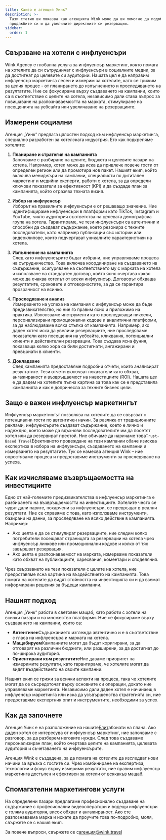 ```yaml
---
title: Какво е агенция Уинк?
description: >-
  Тази статия ви показва как агенцията Wink може да ви помогне да подобрите
  продажбите си и да увеличите директните си резервации.
sidebar:
  order: 1
---
```


## Свързване на хотели с инфлуенсъри

Wink Agency е глобална услуга за инфлуенсър маркетинг, която помага на хотелите да си сътрудничат с инфлуенсъри в социалните медии, за да достигнат до целевите си аудитории. Нашата цел е да направим инфлуенсър маркетинга лесен и измерим за хотелите, като се грижим за целия процес - от планирането до изпълнението и проследяването на резултатите. Ние се фокусираме върху създаването на кампании, които са в съответствие с целите на хотела, независимо дали става въпрос за повишаване на разпознаваемостта на марката, стимулиране на посещенията на уебсайта или увеличаване на резервациите.

## Измерени социални

Агенция „Уинк“ предлага цялостен подход към инфлуенсър маркетинга, специално разработен за хотелската индустрия. Ето как подкрепяме хотелите:

1. **Планиране и стратегия на кампанията**\
   Започваме с разбиране на целите, бюджета и целевите пазари на хотела. Например, хотел може да иска да привлече повече гости от определен регион или да промотира нов пакет. Нашият екип, който включва мениджъри на кампании, специалисти по дигитален маркетинг и медийни експерти, работи с хотела, за да определи ключови показатели за ефективност (KPI) и да създаде план за кампанията, който отразява тяхната визия.

2. **Избор на инфлуенсър**\
   Изборът на правилните инфлуенсъри е от решаващо значение. Ние идентифицираме инфлуенсъри в платформи като TikTok, Instagram и YouTube, чиято аудитория съответства на целевата демографска група на хотела. Гарантираме, че тези инфлуенсъри са автентични и способни да създават съдържание, което резонира с техните последователи, като например публикации със истории или видеоклипове, които подчертават уникалните характеристики на хотела.

3. **Изпълнение на кампанията**\
   След като инфлуенсърите бъдат избрани, ние управляваме процеса на сътрудничество. Това включва координиране на създаването на съдържание, осигуряване на съответствието му с марката на хотела и използване на стандартен договор, който ясно очертава какво може да очаква хотелът от всеки инфлуенсър. Договорът обхваща резултатите, сроковете и отговорностите, за да се гарантира прозрачност на всичко.

4. **Проследяване и анализ**\
   Измерването на успеха на кампания с инфлуенсър може да бъде предизвикателство, но ние го правим ясно и приложимо на практика. Използваме инструменти като проследяващи пиксели, персонализирани промоционални кодове и аналитични платформи, за да наблюдаваме всяка стъпка от кампанията. Например, ако даден хотел иска да увеличи резервациите, ние проследяваме показатели като посещения на уебсайта, кликвания, потенциални клиенти и действителни резервации. Това създава ясна фуния, показваща колко хора са били достигнати, ангажирани и превърнати в клиенти.

5. **Докладване**\
   След кампанията предоставяме подробни отчети, които анализират резултатите. Тези отчети включват показатели като обхват, ангажираност и възвръщаемост на инвестициите (ROI). Нашата цел е да дадем на хотелите пълна картина за това как се е представила кампанията и как е допринесла за техните бизнес цели.

## Защо е важен инфлуенсър маркетингът

Инфлуенсър маркетингът позволява на хотелите да се свързват с потенциални гости по автентичен начин. За разлика от традиционните реклами, инфлуенсърите създават съдържание, което е лично и надеждно, което може да вдъхнови последователите им да посетят хотел или да резервират престой. Ние обичаме да наричаме това`Trust-Based Travel`Ефективното провеждане на тези кампании обаче изисква експертиза в избора на инфлуенсъри, създаването на кампании и измерването на резултатите. Тук се намесва агенция Wink – ние опростяваме процеса и предоставяме инструменти за проследяване на успеха.

## Как изчисляваме възвръщаемостта на инвестициите

Едно от най-големите предизвикателства в инфлуенсър маркетинга е разбирането на възвръщаемостта на инвестициите. Хотелите често се чудят дали парите, похарчени за инфлуенсъри, се превръщат в реални резултати. Ние се справяме с това, като използваме инструменти, базирани на данни, за проследяване на всяко действие в кампанията. Например:

* Ако целта е да се стимулират резервациите, ние следим колко потребители посещават страницата за резервации на хотела чрез инфлуенсър линкове или промоционални кодове и колко от тях завършват резервация.
* Ако целта е разпознаваемост на марката, измерваме показатели като обхват на публикациите, харесвания, коментари и споделяния.

Чрез свързването на тези показатели с целите на хотела, ние предоставяме ясна картина на въздействието на кампанията. Това помага на хотелите да видят стойността на инвестицията си и да вземат информирани решения за бъдещи кампании.

## Нашият подход

Агенция „Уинк“ работи в световен мащаб, като работи с хотели на всички пазари и на множество платформи. Ние се фокусираме върху създаването на кампании, които са:

* **Автентичен**Съдържанието изглежда автентично и е в съответствие с гласа на инфлуенсъра и марката на хотела.
* **Мащабируем**Кампаниите могат да бъдат коригирани, за да отговарят на различни бюджети, или разширени, за да достигнат до по-широка аудитория.
* **Ориентирани към резултатите**Ние даваме приоритет на измеримите резултати, като гарантираме, че хотелите могат да видят въздействието на своите кампании.

Нашият екип се грижи за всички аспекти на процеса, така че хотелите могат да се съсредоточат върху основните си операции, докато ние управляваме маркетинга. Независимо дали даден хотел е начинаещ в инфлуенсър маркетинга или иска да усъвършенства стратегията си, ние предоставяме експертния опит и инструментите, необходими за успех.

## Как да започнете

Агенция Уинк е на разположение на нашите[Елит](/managed-social/what-is-managed-social/#subscription-tiers)абонати на плана.
Ако даден хотел се интересува от инфлуенсър маркетинг, ние започваме с разговор, за да разберем неговите нужди.
След това създаваме персонализиран план, който очертава целите на кампанията, целевата аудитория и съчетаването на инфлуенсърите.

Агенция Wink е създадена, за да помага на хотелите да изследват нови начини за връзка с гостите си. Чрез комбиниране на експертиза, технологии и фокус върху измерими резултати, ние правим инфлуенсър маркетинга достъпен и ефективен за хотели от всякакъв мащаб.

## Спомагателни маркетингови услуги

На определени пазари предлагаме професионално създаване на съдържание с професионални видеооператори и водещи инфлуенсъри с голяма аудитория, висок обхват и ангажираност. Ако сте разпознаваема марка и искате да проучите това по-подробно, моля, свържете се с нашия екип.

За повече въпроси, свържете се с[агенция@wink.travel](mailto://agency@wink.travel)

